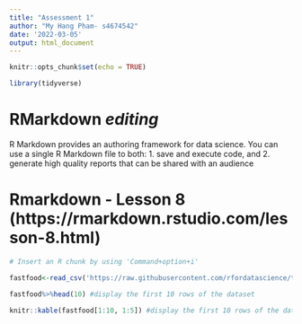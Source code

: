 ```yaml
---
title: "Assessment 1"
author: "My Hang Pham- s4674542"
date: '2022-03-05'
output: html_document
---
```


```r
knitr::opts_chunk$set(echo = TRUE)

library(tidyverse)
```

# RMarkdown ***editing***

R Markdown provides an authoring framework for data science. You can use a single R Markdown file to both:
1. save and execute code, and
2. generate high quality reports that can be shared with an audience 

# Rmarkdown - Lesson 8 (https://rmarkdown.rstudio.com/lesson-8.html)


```r
# Insert an R chunk by using 'Command+option+i'

fastfood<-read_csv('https://raw.githubusercontent.com/rfordatascience/tidytuesday/master/data/2018/2018-09-04/fastfood_calories.csv')

fastfood%>%head(10) #display the first 10 rows of the dataset

knitr::kable(fastfood[1:10, 1:5]) #display the first 10 rows of the dataset and the frist 5 variables

```